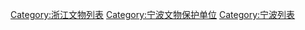 [[Category:浙江文物列表|Category:浙江文物列表]]
[[Category:宁波文物保护单位|Category:宁波文物保护单位]]
[[Category:宁波列表|Category:宁波列表]]
